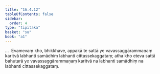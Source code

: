 ```yaml
---
title: "16.4.12"
tableOfContents: false
sidebar:
  order: 4
type: "tipitaka"
basket: "su"
book: "a1"
---
```



<DynamicBreadcrumb />

<Division number="333" book="a1">

<Paragraph number="424" book="a1">
…  Evamevaṃ kho, bhikkhave, appakā te sattā ye vavassaggārammaṇaṃ karitvā labhanti samādhiṃ labhanti cittassekaggataṃ; atha kho eteva sattā bahutarā ye vavassaggārammaṇaṃ karitvā na labhanti samādhiṃ na labhanti cittassekaggataṃ.
</Paragraph>
</Division>
